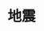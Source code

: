 # 地震
<ScDailyConversation />
<br />
<Dialog>
# Did you feel the [earthquake/n.] last night?
#### Yes, it was a big one. I was sitting on the couch watching TV, and the couch started to shake. What were you doing?
# I was taking a shower. I wrapped myself in a towel, and ran out of the bathroom.
#### That must have been scary!
# For sure. I checked the news. The government said the earthquake was 4.9 on the Richter [scale/n./2], and its [epicenter/n.] was off the coast of Hualian.
#### Wow, that's a big one! I'm glad nobody got hurt, and no buildings [collapsed:collapse/v.].
# Me, too.
#### Oh my! Do you feel that?
# This must be an [aftershock/n.]. Stay calm, and let's get outside.
</Dialog>
